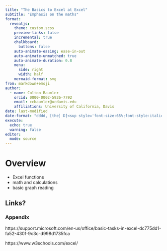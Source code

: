 ```yaml
---
title: "The Basics to Excel at Excel"
subtitle: "Emphasis on the maths"
format: 
  revealjs:
    theme: custom.scss
    preview-links: false
    incremental: true
    chalkboard: 
      buttons: false
    auto-animate-easing: ease-in-out
    auto-animate-unmatched: true
    auto-animate-duration: 0.8
    menu:
      side: right
      width: half
    mermaid-format: svg
from: markdown+emoji
author: 
  - name: Colton Baumler
    orcid: 0000-0002-5926-7792
    email: ccbaumler@ucdavis.edu
    affiliations: University of California, Davis
date: last-modified
date-format: "dddd, [the] D[<sup style='font-size:65%;font-style:italic;'>th</sup>] [of] MMMM, YYYY"
execute:
  echo: true
  warning: false
editor: 
  mode: source
---
```


# Overview

- Excel functions
- math and calculations
- basic graph reading

## Links?

### Appendix

https://support.microsoft.com/en-us/office/basic-tasks-in-excel-dc775dd1-fa52-430f-9c3c-d998d1735fca

https://www.w3schools.com/excel/